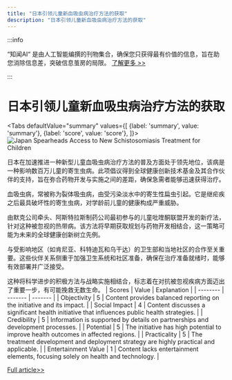 ```yaml
---
title: "日本引领儿童新血吸虫病治疗方法的获取"
description: "日本引领儿童新血吸虫病治疗方法的获取"
---
```



:::info

“知闻AI“ 是由人工智能编撰的刊物集合，确保您只获得最有价值的信息，旨在助您消除信息差，突破信息茧房的局限。  [了解更多 >>](/)

:::

# 日本引领儿童新血吸虫病治疗方法的获取


<Tabs
	defaultValue="summary"
	values={[
	{label: 'summary', value: 'summary'},
	{label: 'score', value: 'score'},
]}>
<TabItem value="summary">
<img
  src="https://image.informedainews.com/2024/06/Hea-Aws-1717900547-0.jpg"
  alt="Japan Spearheads Access to New Schistosomiasis Treatment for Children"
/>



日本在加速推进一种新型儿童血吸虫病治疗方法的普及方面处于领先地位，该病是一种影响数百万儿童的寄生虫病。此项倡议得到全球健康创新技术基金及其合作伙伴的支持，旨在弥合药物开发与实施之间的差距，确保急需者能够迅速获得治疗。

血吸虫病，常被称为裂体吸虫病，由受污染淡水中的寄生性扁虫引起。它是继疟疾之后最具破坏性的寄生虫病，对学龄前儿童的健康构成严重威胁。

由默克公司牵头、阿斯特拉斯制药公司最初参与的儿童吡喹酮联盟开发的新疗法，针对这种被忽视的热带病。该方法将早期获取规划与药物开发相结合，这一策略可能为未来的全球健康创新树立先例。

与受影响地区（如肯尼亚、科特迪瓦和乌干达）的卫生部和当地社区的合作至关重要。这些伙伴关系侧重于加强卫生系统和社区准备，确保在治疗准备就绪时，能够有效部署并广泛接受。

这种将科学进步的积极方法与战略实施相结合，标志着在对抗被忽视疾病方面迈出了重要一步，有可能挽救无数生命。
</TabItem>
<TabItem value="score">
	| Scores     | Value   | Explanation |
	| -------- | ------- | ------- |
	| Objectivity  | 5    | Content provides balanced reporting on the initiative and its impact.    |
	| Social Impact | 4     | Content discusses a significant health initiative that influences public health strategies.    |
	| Credibility    | 5    | Information is supported by details on partnerships and development processes.    |
	| Potential    | 5    | The initiative has high potential to improve health outcomes in affected regions.    |
	| Practicality    | 5    | The treatment development and deployment strategy are highly practical and applicable.    |
	| Entertainment Value    | 1    | Content lacks entertainment elements, focusing solely on health and technology.    |
</TabItem>
</Tabs>

[Full article>>](https://asia.nikkei.com/Opinion/Japan-is-creating-access-to-new-treatments-for-neglected-diseases)
